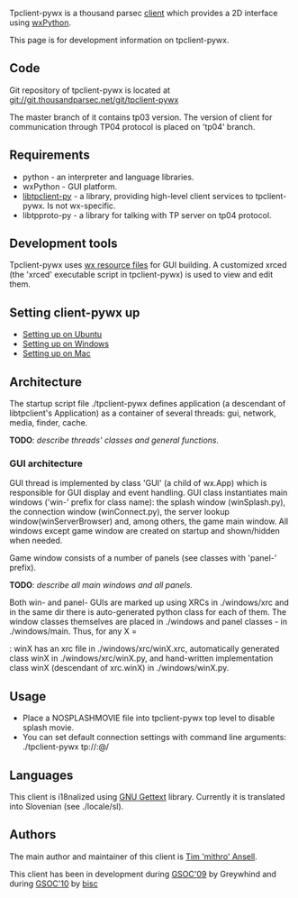 Tpclient-pywx is a thousand parsec [[Clients|client]] which provides a 2D interface using [http://www.wxpython.org wxPython].

This page is for development information on tpclient-pywx.

== Code == 

Git repository of tpclient-pywx is located at git://git.thousandparsec.net/git/tpclient-pywx

The master branch of it contains tp03 version. The version of client for communication through TP04 protocol is placed on 'tp04' branch.

== Requirements ==

* python - an interpreter and language libraries.
* wxPython - GUI platform.
* [[Libtpclient Help|libtpclient-py]] - a library, providing high-level client services to tpclient-pywx. Is not wx-specific.
* libtpproto-py - a library for talking with TP server on tp04 protocol.

== Development tools==

Tpclient-pywx uses [http://wiki.wxwidgets.org/Resource_Files wx resource files] for GUI building. A customized xrced (the 'xrced' executable script in tpclient-pywx) is used to view and edit them. 

== Setting client-pywx up ==

* [[Ubuntu Setup|Setting up on Ubuntu]]
* [[Win Setup|Setting up on Windows]]
* [[Mac Setup|Setting up on Mac]]

== Architecture ==

The startup script file ./tpclient-pywx defines application (a descendant of libtpclient's Application) as a container of several threads: gui, network, media, finder, cache. 

'''TODO''': ''describe threads' classes and general functions.''

=== GUI architecture ===

GUI thread is implemented by class 'GUI' (a child of wx.App) which is responsible for GUI display and event handling. GUI class instantiates main windows ('win-' prefix for class name): the splash window (winSplash.py), the connection window (winConnect.py), the server lookup window(winServerBrowser) and, among others, the game main window. All  windows except game window are created on startup and shown/hidden when needed. 

Game window consists of a number of panels (see classes with 'panel-' prefix).

'''TODO''': ''describe all main windows and all panels.''

Both win- and panel- GUIs are marked up using XRCs in ./windows/xrc and in the same dir there is auto-generated python class for each of them. The window classes themselves are placed in ./windows and panel classes - in ./windows/main. Thus, for any X = <main window name>: winX has an xrc file in ./windows/xrc/winX.xrc, automatically generated class winX in ./windows/xrc/winX.py, and hand-written implementation class winX (descendant of xrc.winX) in ./windows/winX.py.
 
== Usage ==

* Place a NOSPLASHMOVIE file into tpclient-pywx top level to disable splash movie.
* You can set default connection settings with command line arguments: 	./tpclient-pywx tp://<username>:<password>@<server>/<game>

== Languages ==

This client is i18nalized using [http://en.wikipedia.org/wiki/GNU_gettext GNU Gettext] library. Currently it is translated into Slovenian (see ./locale/sl).

== Authors ==

The main author and maintainer of this client is [mailto:mithro@mithis.com Tim 'mithro' Ansell].

This client has been in development during [http://greywhind.wordpress.com/2009/08/19/gsoc-2009-final-report/ GSOC'09] by Greywhind and during [[Google Summer of Code/Proposals2010/bisc proposal | GSOC'10]] by [mailto:ruchkin.ivan@gmail.com bisc]